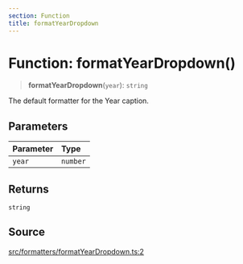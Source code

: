 ```yaml
---
section: Function
title: formatYearDropdown
---
```


# Function: formatYearDropdown()

> **formatYearDropdown**(`year`): `string`

The default formatter for the Year caption.

## Parameters

| Parameter | Type |
| :------ | :------ |
| `year` | `number` |

## Returns

`string`

## Source

[src/formatters/formatYearDropdown.ts:2](https://github.com/gpbl/react-day-picker/blob/854070dd0/src/formatters/formatYearDropdown.ts#L2)
